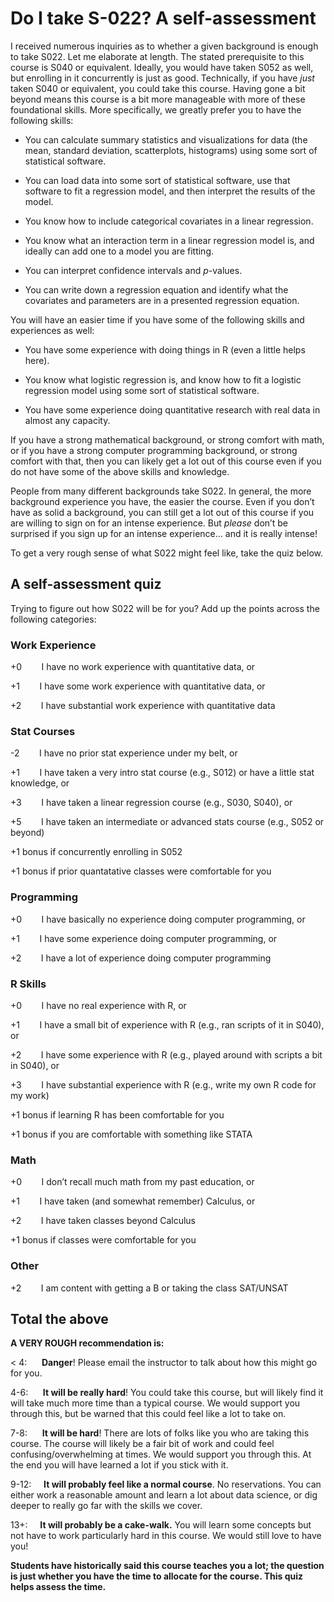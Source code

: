 # Do I take S-022? A self-assessment {.unnumbered}

I received numerous inquiries as to whether a given background is enough to take S022. Let me elaborate at length. The stated prerequisite to this course is S040 or equivalent. Ideally, you would have taken S052 as well, but enrolling in it concurrently is just as good. Technically, if you have *just* taken S040 or equivalent, you could take this course. Having gone a bit beyond means this course is a bit more manageable with more of these foundational skills. More specifically, we greatly prefer you to have the following skills:

-   You can calculate summary statistics and visualizations for data (the mean, standard deviation, scatterplots, histograms) using some sort of statistical software.

-   You can load data into some sort of statistical software, use that software to fit a regression model, and then interpret the results of the model.

-   You know how to include categorical covariates in a linear regression.

-   You know what an interaction term in a linear regression model is, and ideally can add one to a model you are fitting.

-   You can interpret confidence intervals and $p$-values.

-   You can write down a regression equation and identify what the covariates and parameters are in a presented regression equation.

You will have an easier time if you have some of the following skills and experiences as well:

-   You have some experience with doing things in R (even a little helps here).

-   You know what logistic regression is, and know how to fit a logistic regression model using some sort of statistical software.

-   You have some experience doing quantitative research with real data in almost any capacity.

If you have a strong mathematical background, or strong comfort with math, or if you have a strong computer programming background, or strong comfort with that, then you can likely get a lot out of this course even if you do not have some of the above skills and knowledge.

People from many different backgrounds take S022. In general, the more background experience you have, the easier the course. Even if you don't have as solid a background, you can still get a lot out of this course if you are willing to sign on for an intense experience. But *please* don't be surprised if you sign up for an intense experience... and it is really intense!

To get a very rough sense of what S022 might feel like, take the quiz below.

## A self-assessment quiz {.unnumbered}

Trying to figure out how S022 will be for you? ​Add up the points across the following categories:

### **Work Experience** {.unnumbered}

+0        I have no work experience with quantitative data, or

+1        I have some work experience with quantitative data, or

+2        I have substantial work experience with quantitative data

### **Stat Courses** {.unnumbered}

-2        I have no prior stat experience under my belt, or

+1        I have taken a very intro stat course (e.g., S012) or have a little stat knowledge, or

+3        I have taken a linear regression course (e.g., S030, S040), or

+5        I have taken an intermediate or advanced stats course (e.g., S052 or beyond)

+1 bonus if concurrently enrolling in S052

+1 bonus if prior quantatative classes were comfortable for you

### **Programming** {.unnumbered}

+0        I have basically no experience doing computer programming, or

+1        I have some experience doing computer programming, or

+2        I have a lot of experience doing computer programming

### **R Skills** {.unnumbered}

+0        I have no real experience with R, or

+1        I have a small bit of experience with R (e.g., ran scripts of it in S040), or

+2        I have some experience with R (e.g., played around with scripts a bit in S040), or

+3        I have substantial experience with R (e.g., write my own R code for my work)

+1 bonus if learning R has been comfortable for you

+1 bonus if you are comfortable with something like STATA

### **Math** {.unnumbered}

+0        I don't recall much math from my past education, or

+1        I have taken (and somewhat remember) Calculus, or

+2        I have taken classes beyond Calculus

+1 bonus if classes were comfortable for you

### **Other** {.unnumbered}

+2        I am content with getting a B or taking the class SAT/UNSAT

## Total the above

**A VERY ROUGH recommendation is:**

\< 4:      **Danger**! Please email the instructor to talk about how this might go for you.

4-6:      **It will be really hard**! You could take this course, but will likely find it will take much more time than a typical course. We would support you through this, but be warned that this could feel like a lot to take on.

7-8:      **It will be hard**! There are lots of folks like you who are taking this course. The course will likely be a fair bit of work and could feel confusing/overwhelming at times. We would support you through this. At the end you will have learned a lot if you stick with it.

9-12:     **It will probably feel like a normal course**. No reservations. You can either work a reasonable amount and learn a lot about data science, or dig deeper to really go far with the skills we cover.

13+:     **It will probably be a cake-walk.** You will learn some concepts but not have to work particularly hard in this course. We would still love to have you!

**Students have historically said this course teaches you a lot; the question is just whether you have the time to allocate for the course. This quiz helps assess the time.**
